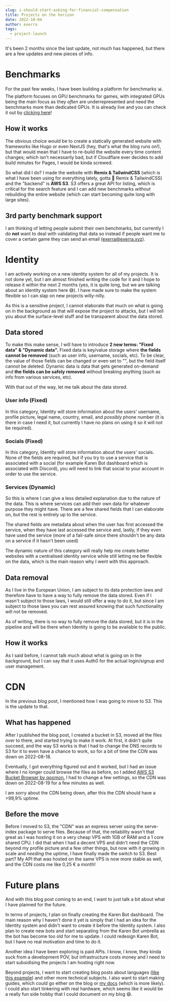 ```yaml
---
slug: i-should-start-asking-for-financial-compensation
title: Projects on the horizon
date: 2022-10-04
author: exerra
tags:
  - project-launch
---
```

It's been 2 months since the last update, not much has happened, but there are a few updates and new pieces of info.

# Benchmarks

For the past few weeks, I have been building a platform for benchmarks 📊. The platform focuses on GPU benchmarks for games, with integrated GPUs being the main focus as they *often* are underrepresented and need the benchmarks more than dedicated GPUs. It is already live and you can check it out by [clicking here](https://bench.exerra.xyz)!

## How it works

The obvious choice would be to create a statically generated website with frameworks like Hugo or even NextJS (hey, that's what the blog runs on!), but that would mean that I have to re-build the website every time content changes; which isn't necessarily bad, but if Cloudflare ever decides to add build minutes for Pages, I would be kinda screwed.

So what did I do? I made the website with **Remix & TailwindCSS** (which is what I have been using for everything lately, gotta 💜 Remix & TailwindCSS) and the "backend" is **AWS S3**. S3 offers a great API for listing, which is critical for the search feature and I can add new benchmarks *without* rebuilding the entire website (which can start becoming quite long with large sites).

## 3rd party benchmark support

I am thinking of letting people submit their own benchmarks, but currently I do **not** want to deal with validating that data  so instead if people want me to cover a certain game they can send an email (exerra@exerra.xyz).

# Identity

I am actively working on a new identity system for all of my projects. It is not done yet, but I am almost finished writing the code for it and I hope to release it within the next 2 months (yes, it is quite long, but we are talking about an identity system here 😅). I have made sure to make the system flexible so I can slap on new projects willy-nilly.

As this is a sensitive project, I cannot elaborate that much on what is going on in the background as that will expose the project to attacks, but I will tell you about the surface-level stuff and be transparent about the data stored.

## Data stored

To make this make sense, I will have to introduce **2 new terms: "Fixed data" & "Dynamic data".** Fixed data is key/value storage where **the fields cannot be removed** (such as user info, username, socials, etc). To be clear, the value of those fields can be changed or even set to "", but the field itself cannot be deleted. Dynamic data is data that gets generated on-demand and **the fields can be safely removed** without breaking anything (such as info from various services, etc).

With that out of the way, let me talk about the data stored.

### User info (Fixed)

In this category, Identity will store information about the users' username, profile picture, legal name, country, email, and *possibly* phone number (it is there in case I need it, but currently I have no plans on using it so it will not be required).

### Socials (Fixed)

In this category, Identity will store information about the users' socials. None of the fields are required, but if you try to use a service that is associated with a social (for example Karen Bot dashboard which is associated with Discord), you will need to link that social to your account in order to use the service.

### Services (Dynamic)

So this is where I can give a less detailed explanation due to the nature of the data. This is where services can add their own data for whatever purpose they might have. There are a few shared fields that I can elaborate on, but the rest is entirely up to the service.

The shared fields are metadata about when the user has first accessed the service, when they have last accessed the service and, lastly, if they even have used the service (more of a fail-safe since there shouldn't be any data on a service if it hasn't been used)

The dynamic nature of this category will really help me create better websites with a centralised identity service while still letting me be flexible on the data, which is the main reason why I went with this approach.

## Data removal

As I live in the European Union, I am subject to its data protection laws and therefore have to have a way to fully remove the data stored. Even if I wasn't subject to those laws, I would still offer a way to do it, but since I am subject to those laws you can rest assured knowing that such functionality will not be removed.

As of writing, there is no way to fully remove the data stored, but it is in the pipeline and will be there when Identity is going to be available to the public.

## How it works

As I said before, I cannot talk much about what is going on in the background, but I can say that it uses Auth0 for the actual login/signup and user management.

# CDN

In the previous blog post, I mentioned how I was going to move to S3. This is the update to that.

## What has happened

After I published the blog post, I created a bucket in S3, moved all the files over to there, and started trying to make it work. At first, it didn't quite succeed, and the way S3 works is that I had to change the DNS records to S3 for it to even have a chance to work, so for a bit of time the CDN was down on 2022-08-18.

Eventually, I got everything figured out and it worked, but I had an issue where I no longer could browse the files as before, so I added [AWS S3 Bucket Browser by qoomon.](https://github.com/qoomon/aws-s3-bucket-browser) I had to change a few settings, so the CDN was down on 2022-08-19 for a few minutes as well.

I am sorry about the CDN being down, after this the CDN should have a >99,9% uptime.

## Before the move

Before I moved to S3, the "CDN" was an express server using the serve-index package to serve files. Because of that, the reliability wasn't that great as I was hosting it on a very cheap VPS with 1GB of RAM and a 1 core shared CPU. I did that when I had a decent VPS and didn't need the CDN beyond my profile picture and a few other things, but now with it growing in scale and *needing* the uptime, I have finally made the switch to S3. Best part? My API that was hosted on the same VPS is now more stable as well, and the CDN costs me like 0,25 € a month!

# Future plans

And with this blog post coming to an end, I want to just talk a bit about what I have planned for the future.

In terms of projects, I plan on finally creating the Karen Bot dashboard. The main reason why I haven't done it yet is simply that I had an idea for the Identity system and didn't want to create it before the Identity system. I also plan to create new bots and start separating from the Karen Bot umbrella as the bot has become too old for me to update. I could redesign Karen Bot, but I have no real motivation and time to do it.

Another idea I have been exploring is paid APIs. I know, I know, they kinda suck from a development POV, but infrastructure costs money and I need to start subsidising the projects I am hosting right now.

Beyond projects, I want to start creating blog posts about languages ([like this example](https://t3.gg/blog/post/types-and-nextjs)) and other more technical subjects. I also want to start making guides, which could go either on the blog or [my docs](https://docs.exerra.xyz/) (which is more likely). I could also start tinkering with real hardware, which seems like it would be a really fun side hobby that I could document on my blog 😄.